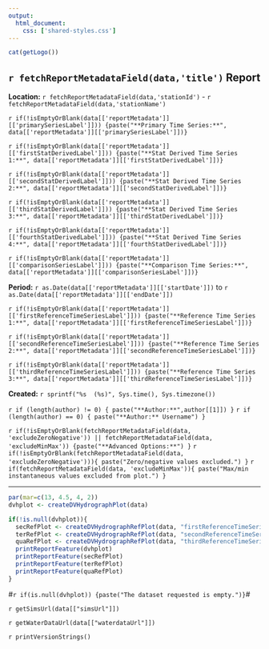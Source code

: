 ```yaml
---
output:
  html_document:
    css: ['shared-styles.css']
---
```

<div class="header">
<div>
<div class="header-logo">
```r
cat(getLogo())
```
</div>
<div class="header-title">
## `r fetchReportMetadataField(data,'title')` Report
</div>
</div>
<div class="header-labels">
<div class="header-col-left">
**Location:**  `r fetchReportMetadataField(data,'stationId')` - `r fetchReportMetadataField(data,'stationName')`

`r if(!isEmptyOrBlank(data[['reportMetadata']][['primarySeriesLabel']])) {paste("**Primary Time Series:**", data[['reportMetadata']][['primarySeriesLabel']])}`

`r if(!isEmptyOrBlank(data[['reportMetadata']][['firstStatDerivedLabel']])) {paste("**Stat Derived Time Series 1:**", data[['reportMetadata']][['firstStatDerivedLabel']])}`

`r if(!isEmptyOrBlank(data[['reportMetadata']][['secondStatDerivedLabel']])) {paste("**Stat Derived Time Series 2:**", data[['reportMetadata']][['secondStatDerivedLabel']])}`

`r if(!isEmptyOrBlank(data[['reportMetadata']][['thirdStatDerivedLabel']])) {paste("**Stat Derived Time Series 3:**", data[['reportMetadata']][['thirdStatDerivedLabel']])}`

`r if(!isEmptyOrBlank(data[['reportMetadata']][['fourthStatDerivedLabel']])) {paste("**Stat Derived Time Series 4:**", data[['reportMetadata']][['fourthStatDerivedLabel']])}`

`r if(!isEmptyOrBlank(data[['reportMetadata']][['comparisonSeriesLabel']])) {paste("**Comparison Time Series:**", data[['reportMetadata']][['comparisonSeriesLabel']])}`
</div>
<div class="header-col-right">
**Period:**  `r as.Date(data[['reportMetadata']][['startDate']])` to `r as.Date(data[['reportMetadata']][['endDate']])`

`r if(!isEmptyOrBlank(data[['reportMetadata']][['firstReferenceTimeSeriesLabel']])) {paste("**Reference Time Series 1:**", data[['reportMetadata']][['firstReferenceTimeSeriesLabel']])}`

`r if(!isEmptyOrBlank(data[['reportMetadata']][['secondReferenceTimeSeriesLabel']])) {paste("**Reference Time Series 2:**", data[['reportMetadata']][['secondReferenceTimeSeriesLabel']])}`

`r if(!isEmptyOrBlank(data[['reportMetadata']][['thirdReferenceTimeSeriesLabel']])) {paste("**Reference Time Series 3:**", data[['reportMetadata']][['thirdReferenceTimeSeriesLabel']])}`

**Created:**  `r sprintf("%s  (%s)", Sys.time(), Sys.timezone())`

`r if (length(author) != 0) { paste("**Author:**",author[[1]]) }`
`r if (length(author) == 0) { paste("**Author:** Username") }`
</div>
</div>
<div class="header">
`r if(!isEmptyOrBlank(fetchReportMetadataField(data, 'excludeZeroNegative')) || fetchReportMetadataField(data, 'excludeMinMax')) {paste("**Advanced Options:**") }` `r if(!isEmptyOrBlank(fetchReportMetadataField(data, 'excludeZeroNegative'))){ paste("Zero/negative values excluded.") }` `r if(fetchReportMetadataField(data, 'excludeMinMax')){ paste("Max/min instantaneous values excluded from plot.") }`
</div>

***

```r
par(mar=c(13, 4.5, 4, 2))
dvhplot <- createDVHydrographPlot(data)

if(!is.null(dvhplot)){
  secRefPlot <- createDVHydrographRefPlot(data, "firstReferenceTimeSeries", "firstReferenceTimeSeriesLabel")
  terRefPlot <- createDVHydrographRefPlot(data, "secondReferenceTimeSeries", "secondReferenceTimeSeriesLabel")
  quaRefPlot <- createDVHydrographRefPlot(data, "thirdReferenceTimeSeries", "thirdReferenceTimeSeriesLabel")
  printReportFeature(dvhplot)
  printReportFeature(secRefPlot)
  printReportFeature(terRefPlot)
  printReportFeature(quaRefPlot)
}
```

#`r if(is.null(dvhplot)) {paste("The dataset requested is empty.")}`#

`r getSimsUrl(data[["simsUrl"]])`

`r getWaterDataUrl(data[["waterdataUrl"]])`

`r printVersionStrings()`
